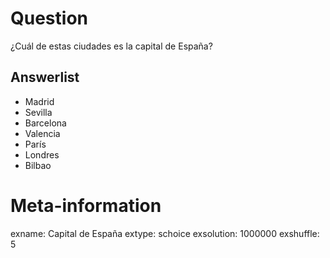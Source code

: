 Question
========

¿Cuál de estas ciudades es la capital de España?

Answerlist
----------

* Madrid
* Sevilla
* Barcelona
* Valencia
* París
* Londres
* Bilbao
    
    

Meta-information
================
exname: Capital de España
extype: schoice
exsolution: 1000000
exshuffle: 5